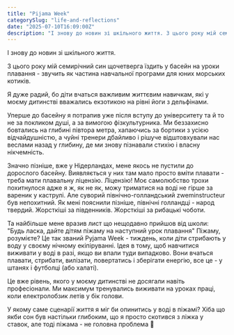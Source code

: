 ```yaml
---
title: "Pijama Week"
categorySlug: "life-and-reflections"
date: "2025-07-10T16:09:00Z"
description: "І знову до новин зі шкільного життя. З цього року мій семирічний син щочетверга їздить у басейн на уроки плавання - звучить як частина навчальної програми для юних морських котиків."
---
```


І знову до новин зі шкільного життя.

З цього року мій семирічний син щочетверга їздить у басейн на уроки плавання - звучить як частина навчальної програми для юних морських котиків.

Я дуже радий, бо діти вчаться важливим життєвим навичкам, які у моєму дитинстві вважались екзотикою на рівні йоги з дельфінами.

Уперше до басейну я потрапив уже після вступу до університету та й то не за покликом душі, а за вимогою фізкультурника. Ми беззахисно бовтались на глибині півтора метра, хапаючись за бортики з усією відчайдушністю, а чуйні тренери дбайливо і рішуче відштовхували нас веслами назад у глибину, де ми знову пізнавали стихію і власну нікчемність.

Значно пізніше, вже у Нідерландах, мене якось не пустили до дорослого басейну. Виявляється у них там мало просто вміти плавати - треба мати плавальну ліцензію. Ліцензію! Моє самолюбство трохи похитнулося адже я ж, як не як, можу триматися на воді не гірше за вареник у каструлі.
Але суворий північно-голландський zweminstructeur був непохитний. Як мені пояснили пізніше, північні голландці - народ твердий. Жорсткіші за південників. Жорсткіші за рибацькі чоботи.

Та найбільше мене вразив лист що нещодавно прийшов від школи: "Будь ласка, дайте дітям піжаму на наступний урок плавання" Піжаму, розумієте? Це так званий Pyjama Week - тиждень, коли діти стрибають у воду у своєму нічному екіпіруванні.
Ідея в тому, щоб навчитися виживати у воді в разі, якщо ви впали туди випадково. Вони вчаться плавати, стрибати, вилізати, повертатись і зберігати енергію, все це - у штанях і футболці (або халаті).

Це вже рівень, якого у моєму дитинстві не досягали навіть професіонали. Ми максимум тренувались виживати на уроках праці, коли електролобзик летів у бік голови.

У якому саме сценарії життя я міг би опинитись у воді в піжамі? Хіба що якби сон був настільки глибоким, що я просто скотився з ліжка у ставок, але тоді піжама - не головна проблема 🙂

